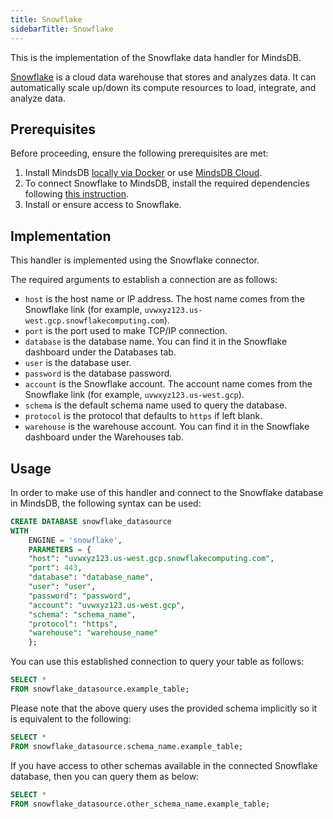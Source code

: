 ```yaml
---
title: Snowflake
sidebarTitle: Snowflake
---
```


This is the implementation of the Snowflake data handler for MindsDB.

[Snowflake](https://www.snowflake.com/en/) is a cloud data warehouse that stores and analyzes data. It can automatically scale up/down its compute resources to load, integrate, and analyze data.

## Prerequisites

Before proceeding, ensure the following prerequisites are met:

1. Install MindsDB [locally via Docker](https://docs.mindsdb.com/setup/self-hosted/docker) or use [MindsDB Cloud](https://cloud.mindsdb.com/).
2. To connect Snowflake to MindsDB, install the required dependencies following [this instruction](/setup/self-hosted/docker#install-dependencies).
3. Install or ensure access to Snowflake.

## Implementation

This handler is implemented using the Snowflake connector.

The required arguments to establish a connection are as follows:

* `host` is the host name or IP address. The host name comes from the Snowflake link (for example, `uvwxyz123.us-west.gcp.snowflakecomputing.com`).
* `port` is the port used to make TCP/IP connection.
* `database` is the database name. You can find it in the Snowflake dashboard under the Databases tab.
* `user` is the database user.
* `password` is the database password.
* `account` is the Snowflake account. The account name comes from the Snowflake link (for example, `uvwxyz123.us-west.gcp`).
* `schema` is the default schema name used to query the database.
* `protocol` is the protocol that defaults to `https` if left blank.
* `warehouse` is the warehouse account. You can find it in the Snowflake dashboard under the Warehouses tab.

## Usage

In order to make use of this handler and connect to the Snowflake database in MindsDB, the following syntax can be used:

```sql
CREATE DATABASE snowflake_datasource
WITH
    ENGINE = 'snowflake',
    PARAMETERS = {
    "host": "uvwxyz123.us-west.gcp.snowflakecomputing.com",
    "port": 443,
    "database": "database_name",
    "user": "user",
    "password": "password",
    "account": "uvwxyz123.us-west.gcp",
    "schema": "schema_name",
    "protocol": "https",
    "warehouse": "warehouse_name"
    };
```

You can use this established connection to query your table as follows:

```sql
SELECT *
FROM snowflake_datasource.example_table;
```

Please note that the above query uses the provided schema implicitly so it is equivalent to the following:

```sql
SELECT *
FROM snowflake_datasource.schema_name.example_table;
```

If you have access to other schemas available in the connected Snowflake database, then you can query them as below:

```sql
SELECT *
FROM snowflake_datasource.other_schema_name.example_table;
```
